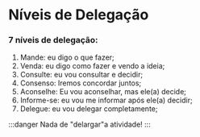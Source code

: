 # Níveis de Delegação

### 7 níveis de delegação:

1. Mande: eu digo o que fazer;
2. Venda: eu digo como fazer e vendo a ideia;
3. Consulte: eu vou consultar e decidir;
4. Consenso: Iremos concordar juntos;
5. Aconselhe: Eu vou aconselhar, mas ele(a) decide;
6. Informe-se: eu vou me informar após ele(a) decidir;
7. Delegue: eu vou delegar completamente;

:::danger
Nada de "delargar"a atividade!
:::